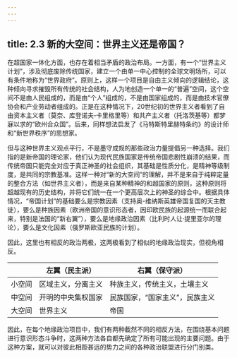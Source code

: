 ```yaml
---
---
---
```

title: 2.3 新的大空间：世界主义还是帝国？
---



在超国家一体化方面，也存在着相当矛盾的政治布局。一方面，有一个“世界主义计划”，涉及彻底废除传统国家，建立一个由单一中心控制的全球文明场所，可以有条件地称为“世界政府”。原则上，这样一个项目是自由主义倾向的逻辑结论，这种倾向寻求摧毁所有传统的社会结构，人为地创造一个单一的“普遍”空间，这个空间不是由人民组成的，而是由“个人”组成的，不是由国家组成的，而是由技术官僚协会和产业劳动者组成的。正是在这种情况下，20世纪初的世界主义者看到了自由资本主义者（莫奈、库登诺夫‑卡里格里等）和共产主义者（托洛茨基等）都梦寐以求的“欧州合众国”。后来，同样想法启发了《马特斯特里赫特条约》的设计师和“新世界秩序”的思想家。

但与这种世界主义观点平行，不是墨守成规的那些政治力量提倡另一种选择。我们指的是新帝国的理论家，他们认为现代民族国家是传统帝国悲剧性崩溃的结果，而传统帝国只能完全对应于真正神圣的社会组织，其基础是性质分化，是精神等级制度，是共同的宗教基准。这样一种对“新的大空间”的理解，并不是来自于纯粹定量的整合方法（如世界主义者），而是来自某种精神的和超国家的原则，这种原则将超越现有的历史结构，并将它们统一在一个更高层次上的神圣的综合中。根据具体情况，“帝国计划”的基础要么是宗教因素（支持奥-维纳斯英雄帝国复国的天主教徒），要么是种族因素（欧洲帝国的意识形态者，因印欧民族的起源统一而联合起来，特别是法国的“新右翼”），要么是地缘政治因素（比利时人让·提里亚尔的理论），要么是文化因素（俄罗斯欧亚民族的计划）。

因此，这里也有相反的政治两极，这两极看到了相似的地缘政治现实，但视角相反。

|     |左翼（民主派）    |        右翼（保守派）     |
| --- | ------------- | ----------------------- |
|小空间|区域主义，分离主义| 种族主义，传统主义，土壤主义 |
|中空间|开明的中央集权国家|民族国家，“国家主义”，民族主义|
|大空间|   世界主义      |         帝国             |

因此，在每个地缘政治项目中，我们有两种截然不同的相反方法，在围绕基本问题进行意识形态斗争时，这两种方法各自都先确定了所有可能出现的主要问题。由于这种方案，就可以对彼此相距甚远的势力之间的各种政治联盟进行分门别类。